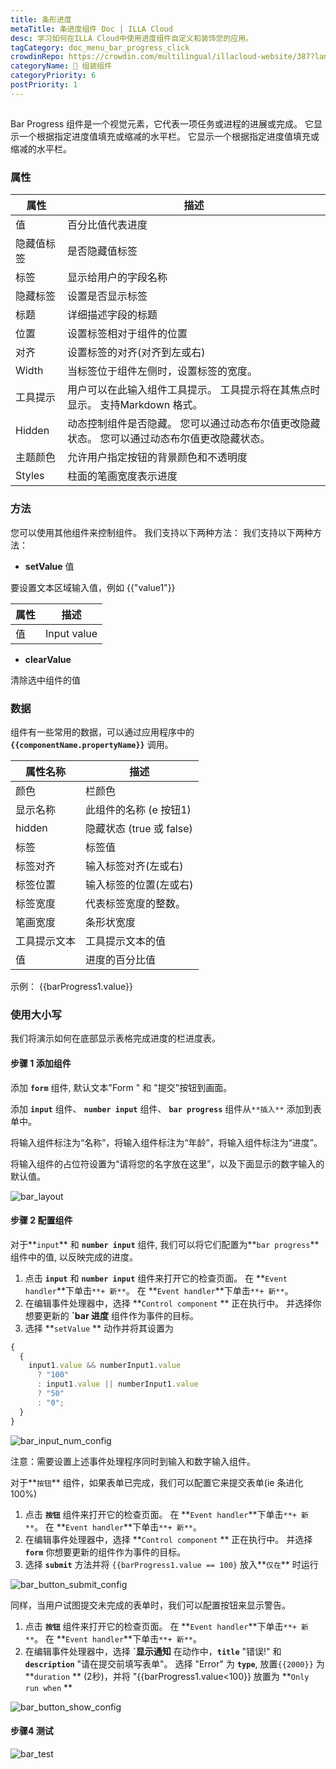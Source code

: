 ```yaml
---
title: 条形进度
metaTitle: 条进度组件 Doc | ILLA Cloud
desc: 学习如何在ILLA Cloud中使用进度组件自定义和装饰您的应用。
tagCategory: doc_menu_bar_progress_click
crowdinRepo: https://crowdin.com/multilingual/illacloud-website/387?languages=zhcn&filter=basic&value=0
categoryName: 🧬 组装组件
categoryPriority: 6
postPriority: 1
---
```


## <h2 hidden>条是什么样的进展？</h2>

Bar Progress 组件是一个视觉元素，它代表一项任务或进程的进展或完成。 它显示一个根据指定进度值填充或缩减的水平栏。 它显示一个根据指定进度值填充或缩减的水平栏。

### 属性

| 属性               | 描述                                                                                                              |
| ---------------- | --------------------------------------------------------------------------------------------------------------- |
| 值                | 百分比值代表进度                                                                                                        |
| 隐藏值标签            | 是否隐藏值标签                                                                                                         |
| 标签               | 显示给用户的字段名称                                                                                                      |
| 隐藏标签             | 设置是否显示标签                                                                                                        |
| 标题               | 详细描述字段的标题                                                                                                       |
| 位置               | 设置标签相对于组件的位置                                                                                                    |
| 对齐               | 设置标签的对齐(对齐到左或右)                                                                                                 |
| Width            | 当标签位于组件左侧时，设置标签的宽度。                                                                                             |
| 工具提示             | 用户可以在此输入组件工具提示。 工具提示将在其焦点时显示。 支持Markdown 格式。                                                                    |
| Hidden           | 动态控制组件是否隐藏。 您可以通过动态布尔值更改隐藏状态。 您可以通过动态布尔值更改隐藏状态。                                                                 |
| 主题颜色             | 允许用户指定按钮的背景颜色和不透明度                                                                                              |
| Styles           | 柱面的笔画宽度表示进度                                                                                                     |

### 方法

您可以使用其他组件来控制组件。 我们支持以下两种方法： 我们支持以下两种方法：

-   **setValue** 值

要设置文本区域输入值，例如 {{"value1"}}

| 属性     | 描述          |
| ------ | ----------- |
| 值      | Input value |

-   **clearValue**

清除选中组件的值

### 数据

组件有一些常用的数据，可以通过应用程序中的 **`{{componentName.propertyName}}`** 调用。

| 属性名称          | 描述                               |
| ------------- | -------------------------------- |
| 颜色            | 栏颜色                              |
| 显示名称          | 此组件的名称 (e 按钮1)                   |
| hidden        | 隐藏状态 (true 或 false)              |
| 标签            | 标签值                              |
| 标签对齐          | 输入标签对齐(左或右)                      |
| 标签位置          | 输入标签的位置(左或右)                     |
| 标签宽度          | 代表标签宽度的整数。                       |
| 笔画宽度          | 条形状宽度                            |
| 工具提示文本        | 工具提示文本的值                         |
| 值             | 进度的百分比值                          |

示例： {{barProgress1.value}}

### 使用大小写

我们将演示如何在底部显示表格完成进度的栏进度表。

#### 步骤 1 添加组件

添加 **`form`** 组件, 默认文本"Form " 和 "提交"按钮到画面。

添加 **`input`** 组件、 **`number input`** 组件、 **`bar progress`** 组件从`**插入**` 添加到表单中。

将输入组件标注为“名称”，将输入组件标注为“年龄”，将输入组件标注为“进度”。

将输入组件的占位符设置为“请将您的名字放在这里”，以及下面显示的数字输入的默认值。

![bar_layout](https://cdn.illacloud.com/official-website/img/official-site/components/bar_layout.jpg)

#### 步骤 2 配置组件

对于**`input`** 和 **`number input`** 组件, 我们可以将它们配置为**`bar progress`** 组件中的值, 以反映完成的进度。

1.  点击 **`input`** 和 **`number input`** 组件来打开它的检查页面。 在 **`Event handler`**下单击`**+ 新**`。 在 **`Event handler`**下单击`**+ 新**`。
2.  在编辑事件处理器中，选择 **`Control component` ** 正在执行中。 并选择你想要更新的 **\`bar 进度** 组件作为事件的目标。
3.  选择 **`setValue` ** 动作并将其设置为

```jsx
{
  {
    input1.value && numberInput1.value
      ? "100"
      : input1.value || numberInput1.value
      ? "50"
      : "0";
  }
}
```

![bar_input_num_config](https://cdn.illacloud.com/official-website/img/official-site/components/bar_input_num_config.jpg)

注意：需要设置上述事件处理程序同时到输入和数字输入组件。

对于**`按钮`** 组件，如果表单已完成，我们可以配置它来提交表单(ie 条进化100%)

1.  点击 **`按钮`** 组件来打开它的检查页面。 在 **`Event handler`**下单击`**+ 新**`。 在 **`Event handler`**下单击`**+ 新**`。
2.  在编辑事件处理器中，选择 **`Control component` ** 正在执行中。 并选择 **`form`** 你想要更新的组件作为事件的目标。
3.  选择 **`submit`** 方法并将 `{{barProgress1.value == 100}` 放入**`仅在`** 时运行

![bar_button_submit_config](https://cdn.illacloud.com/official-website/img/official-site/components/bar_buton_submit_config.jpg)

同样，当用户试图提交未完成的表单时，我们可以配置按钮来显示警告。

1.  点击 **`按钮`** 组件来打开它的检查页面。 在 **`Event handler`**下单击`**+ 新**`。 在 **`Event handler`**下单击`**+ 新**`。
2.  在编辑事件处理器中，选择 **\`显示通知** 在动作中，**`title`** "错误!" 和 **`description`** "请在提交前填写表单"。 选择 "Error" 为 **`type`**, 放置`{{2000}}` 为 **`duration` ** (2秒)，并将 "{{barProgress1.value\<100}} 放置为 **`Only run when` **

![bar_button_show_config](https://cdn.illacloud.com/official-website/img/official-site/components/bar_buton_show_config.jpg)

#### 步骤4 测试

![bar_test](https://cdn.illacloud.com/official-website/img/official-site/components/bar_test.gif)
